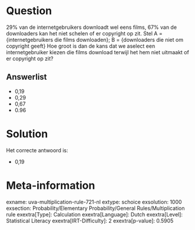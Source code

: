 Question
========

29% van de internetgebruikers downloadt wel eens films, 67% van de
downloaders kan het niet schelen of er copyright op zit. Stel A =
{internetgebruikers die films downloaden}; B = {downloaders die niet om
copyright geeft} Hoe groot is dan de kans dat we aselect een
internetgebruiker kiezen die films download terwijl het hem niet
uitmaakt of er copyright op zit?


Answerlist
----------

* 0,19
* 0,29
* 0,67
* 0.96

Solution
========

Het correcte antwoord is: 

* 0,19

Meta-information
================
exname: uva-multiplication-rule-721-nl
extype: schoice
exsolution: 1000
exsection: Probability/Elementary Probability/General Rules/Multiplication rule
exextra[Type]: Calculation
exextra[Language]: Dutch
exextra[Level]: Statistical Literacy
exextra[IRT-Difficulty]: 2
exextra[p-value]: 0.5905
